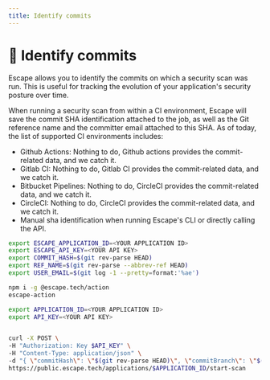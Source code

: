 ```yaml
---
title: Identify commits
---
```


# 🌳 Identify commits

Escape allows you to identify the commits on which a security scan was run. This is useful for tracking the evolution of your application's security posture over time.

When running a security scan from within a CI environment, Escape will save the commit SHA identification attached to the job, as well as the Git reference name and the committer email attached to this SHA. As of today, the list of supported CI environments includes:

- Github Actions: Nothing to do, Github actions provides the commit-related data, and we catch it.
- Gitlab CI: Nothing to do, Gitlab CI provides the commit-related data, and we catch it.
- Bitbucket Pipelines: Nothing to do, CircleCI provides the commit-related data, and we catch it.
- CircleCI: Nothing to do, CircleCI provides the commit-related data, and we catch it.
- Manual sha identification when running Escape's CLI or directly calling the API.

<Tabs>
  <TabItem value="cli" label="CLI">

```bash
export ESCAPE_APPLICATION_ID=<YOUR APPLICATION ID>
export ESCAPE_API_KEY=<YOUR API KEY>
export COMMIT_HASH=$(git rev-parse HEAD)
export REF_NAME=$(git rev-parse --abbrev-ref HEAD)
export USER_EMAIL=$(git log -1 --pretty=format:'%ae')

npm i -g @escape.tech/action
escape-action
```

  </TabItem>
  <TabItem value="api" label="API">

```bash
export APPLICATION_ID=<YOUR APPLICATION ID>
export API_KEY=<YOUR API KEY>


curl -X POST \
-H "Authorization: Key $API_KEY" \
-H "Content-Type: application/json" \
-d "{ \"commitHash\": \"$(git rev-parse HEAD)\", \"commitBranch\": \"$(git rev-parse --abbrev-ref HEAD)\", \"commitAuthor\": \"$(git log -1 --pretty=format:'%ae')\"  }" \
https://public.escape.tech/applications/$APPLICATION_ID/start-scan
```

  </TabItem>
</Tabs>
